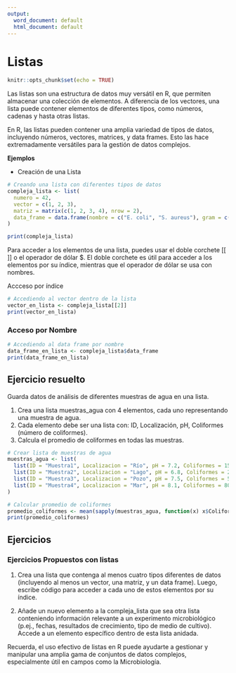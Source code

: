 ```yaml
---
output:
  word_document: default
  html_document: default
---
```

# Listas {#Listas}
```r
knitr::opts_chunk$set(echo = TRUE)
```


Las listas son una estructura de datos muy versátil en R, que permiten almacenar una colección de elementos. A diferencia de los vectores, una lista puede contener elementos de diferentes tipos, como números, cadenas y hasta otras listas.

En R, las listas pueden contener una amplia variedad de tipos de datos, incluyendo números, vectores, matrices, y data frames. Esto las hace extremadamente versátiles para la gestión de datos complejos.

**Ejemplos**

- Creación de una Lista

```r
# Creando una lista con diferentes tipos de datos
compleja_lista <- list(
  numero = 42,
  vector = c(1, 2, 3),
  matriz = matrix(c(1, 2, 3, 4), nrow = 2),
  data_frame = data.frame(nombre = c("E. coli", "S. aureus"), gram = c("+", "-"))
)

print(compleja_lista)

```



Para acceder a los elementos de una lista, puedes usar el doble corchete [[ ]] o el operador de dólar $. El doble corchete es útil para acceder a los elementos por su índice, mientras que el operador de dólar se usa con nombres.

Accceso por índice

```r
# Accediendo al vector dentro de la lista
vector_en_lista <- compleja_lista[[2]]
print(vector_en_lista)

```

### Acceso por Nombre

```r
# Accediendo al data frame por nombre
data_frame_en_lista <- compleja_lista$data_frame
print(data_frame_en_lista)

```

## Ejercicio resuelto

Guarda datos de análisis de diferentes muestras de agua en una lista.

1. Crea una lista muestras_agua con 4 elementos, cada uno representando una muestra de agua.
2. Cada elemento debe ser una lista con: ID, Localización, pH, Coliformes (número de coliformes).
3. Calcula el promedio de coliformes en todas las muestras.

```r
# Crear lista de muestras de agua
muestras_agua <- list(
  list(ID = "Muestra1", Localizacion = "Río", pH = 7.2, Coliformes = 150),
  list(ID = "Muestra2", Localizacion = "Lago", pH = 6.8, Coliformes = 200),
  list(ID = "Muestra3", Localizacion = "Pozo", pH = 7.5, Coliformes = 50),
  list(ID = "Muestra4", Localizacion = "Mar", pH = 8.1, Coliformes = 80)
)

# Calcular promedio de coliformes
promedio_coliformes <- mean(sapply(muestras_agua, function(x) x$Coliformes))
print(promedio_coliformes)

```


## Ejercicios
### Ejercicios Propuestos con listas 

1. 
Crea una lista que contenga al menos cuatro tipos diferentes de datos (incluyendo al menos un vector, una matriz, y un data frame). Luego, escribe código para acceder a cada uno de estos elementos por su índice.

2. 
Añade un nuevo elemento a la compleja_lista que sea otra lista conteniendo información relevante a un experimento microbiológico (p.ej., fechas, resultados de crecimiento, tipo de medio de cultivo). Accede a un elemento específico dentro de esta lista anidada.

Recuerda, el uso efectivo de listas en R puede ayudarte a gestionar y manipular una amplia gama de conjuntos de datos complejos, especialmente útil en campos como la Microbiología.

